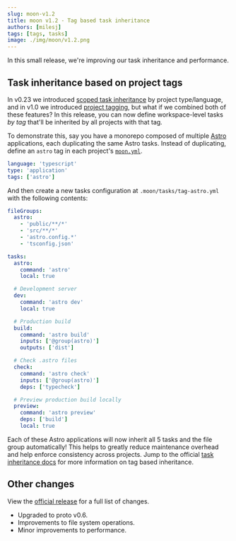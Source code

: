 ```yaml
---
slug: moon-v1.2
title: moon v1.2 - Tag based task inheritance
authors: [milesj]
tags: [tags, tasks]
image: ./img/moon/v1.2.png
---
```


In this small release, we're improving our task inheritance and performance.

<!--truncate-->

## Task inheritance based on project tags

In v0.23 we introduced [scoped task inheritance](/blog/v0.23#improved-task-inheritance-model) by
project type/language, and in v1.0 we introduced [project tagging](/blog/moon-v1.0#project-tagging),
but what if we combined both of these features? In this release, you can now define workspace-level
tasks _by tag_ that'll be inherited by all projects with that tag.

To demonstrate this, say you have a monorepo composed of multiple [Astro](https://astro.build)
applications, each duplicating the same Astro tasks. Instead of duplicating, define an `astro` tag
in each project's [`moon.yml`](/docs/config/project#tags).

```yaml title="<project>/moon.yml"
language: 'typescript'
type: 'application'
tags: ['astro']
```

And then create a new tasks configuration at `.moon/tasks/tag-astro.yml` with the following
contents:

```yaml title=".moon/tasks/tag-astro.yml"
fileGroups:
  astro:
    - 'public/**/*'
    - 'src/**/*'
    - 'astro.config.*'
    - 'tsconfig.json'

tasks:
  astro:
    command: 'astro'
    local: true

  # Development server
  dev:
    command: 'astro dev'
    local: true

  # Production build
  build:
    command: 'astro build'
    inputs: ['@group(astro)']
    outputs: ['dist']

  # Check .astro files
  check:
    command: 'astro check'
    inputs: ['@group(astro)']
    deps: ['typecheck']

  # Preview production build locally
  preview:
    command: 'astro preview'
    deps: ['build']
    local: true
```

Each of these Astro applications will now inherit all 5 tasks and the file group automatically! This
helps to greatly reduce maintenance overhead and help enforce consistency across projects. Jump to
the official [task inheritance docs](/docs/concepts/task-inheritance) for more information on tag
based inheritance.

## Other changes

View the [official release](https://github.com/moonrepo/moon/releases/tag/v1.2.0) for a full list of
changes.

- Upgraded to proto v0.6.
- Improvements to file system operations.
- Minor improvements to performance.
